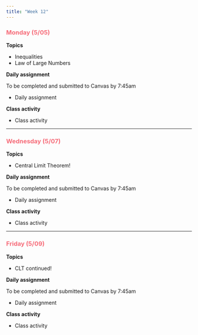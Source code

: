 ```yaml
---
title: "Week 12"
---
```


::: {style="color: #F66D7A"}
### Monday (5/05)
:::

**Topics**

-   Inequalities
-   Law of Large Numbers

**Daily assignment**

To be completed and submitted to Canvas by 7:45am

-   Daily assignment

**Class activity**

-   Class activity

------------------------------------------------------------------------

::: {style="color: #F66D7A"}
### Wednesday (5/07)
:::

**Topics**

-   Central Limit Theorem!

**Daily assignment**

To be completed and submitted to Canvas by 7:45am

-   Daily assignment

**Class activity**

-   Class activity

------------------------------------------------------------------------

::: {style="color: #F66D7A"}
### Friday (5/09)
:::

**Topics**

-   CLT continued!

**Daily assignment**

To be completed and submitted to Canvas by 7:45am

-   Daily assignment

**Class activity**

-   Class activity
